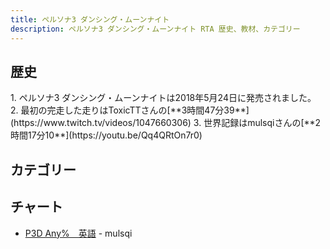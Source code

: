 ```yaml
---
title: ペルソナ3 ダンシング・ムーンナイト
description: ペルソナ3 ダンシング・ムーンナイト RTA 歴史、教材、カテゴリー
---
```



<DocsHero 
    content="ペルソナ3 ダンシング・ムーンナイトはペルソナ３の外伝作品。リズムゲームとしてペルソナ３の主人公は登録されています。"
    srcUrl={cover}
    alt="Persona 3: Dancing in Moonlight cover"
/>

<LinkCard title="ランキング" href="https://www.speedrun.com/p3d" description="投稿されたRTA動画を観るようにSpeedrun.comへ"/>

## 歴史
<Steps>
    1. ペルソナ3 ダンシング・ムーンナイトは2018年5月24日に発売されました。
    2. 最初の完走した走りはToxicTTさんの[**3時間47分39**](https://www.twitch.tv/videos/1047660306)
    3. 世界記録はmulsqiさんの[**2時間17分10**](https://youtu.be/Qq4QRtOn7r0)
</Steps>

## カテゴリー
<CardGrid>
    <Card title="Any%"></Card>
</CardGrid>

## チャート
- [P3D Any%　英語](https://pastebin.com/wec8vcSG) - mulsqi